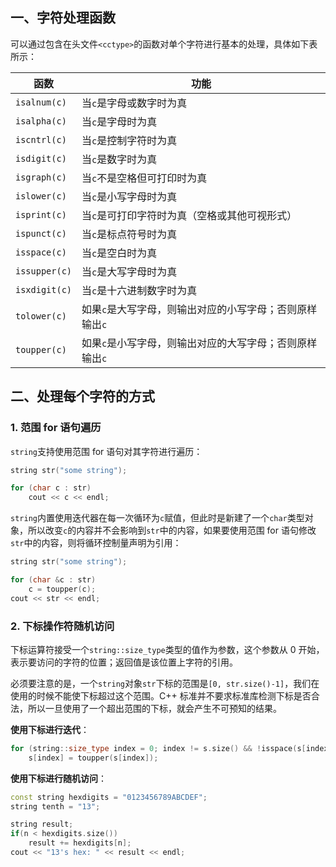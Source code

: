 ## 一、字符处理函数

可以通过包含在头文件`<cctype>`的函数对单个字符进行基本的处理，具体如下表所示：

| 函数          | 功能                                                     |
| ------------- | -------------------------------------------------------- |
| `isalnum(c)`  | 当`c`是字母或数字时为真                                  |
| `isalpha(c)`  | 当`c`是字母时为真                                        |
| `iscntrl(c)`  | 当`c`是控制字符时为真                                    |
| `isdigit(c)`  | 当`c`是数字时为真                                        |
| `isgraph(c)`  | 当`c`不是空格但可打印时为真                              |
| `islower(c)`  | 当`c`是小写字母时为真                                    |
| `isprint(c)`  | 当`c`是可打印字符时为真（空格或其他可视形式）            |
| `ispunct(c)`  | 当`c`是标点符号时为真                                    |
| `isspace(c)`  | 当`c`是空白时为真                                        |
| `issupper(c)` | 当`c`是大写字母时为真                                    |
| `isxdigit(c)` | 当`c`是十六进制数字时为真                                |
| `tolower(c)`  | 如果`c`是大写字母，则输出对应的小写字母；否则原样输出`c` |
| `toupper(c)`  | 如果`c`是小写字母，则输出对应的大写字母；否则原样输出`c` |



## 二、处理每个字符的方式

### 1. 范围 for 语句遍历

`string`支持使用范围 for 语句对其字符进行遍历：

```c++
string str("some string");

for (char c : str)
    cout << c << endl;
```

`string`内置使用迭代器在每一次循环为`c`赋值，但此时是新建了一个`char`类型对象，所以改变`c`的内容并不会影响到`str`中的内容，如果要使用范围 for 语句修改`str`中的内容，则将循环控制量声明为引用：

```c++
string str("some string");

for (char &c : str)
    c = toupper(c);
cout << str << endl;
```



### 2. 下标操作符随机访问

下标运算符接受一个`string::size_type`类型的值作为参数，这个参数从 0 开始，表示要访问的字符的位置；返回值是该位置上字符的引用。

必须要注意的是，一个`string`对象`str`下标的范围是`[0, str.size()-1]`，我们在使用的时候不能使下标超过这个范围。C++ 标准并不要求标准库检测下标是否合法，所以一旦使用了一个超出范围的下标，就会产生不可预知的结果。

**使用下标进行迭代**：

```c++
for (string::size_type index = 0; index != s.size() && !isspace(s[index]); ++index)
    s[index] = toupper(s[index]);
```

**使用下标进行随机访问**：

```c++
const string hexdigits = "0123456789ABCDEF";
string tenth = "13";

string result;
if(n < hexdigits.size())
    result += hexdigits[n];
cout << "13's hex: " << result << endl;
```

